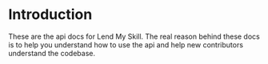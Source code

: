 # Introduction
 
These are the api docs for Lend My Skill. The real reason behind these docs is to help you understand how to use the api and help new contributors understand the codebase.

